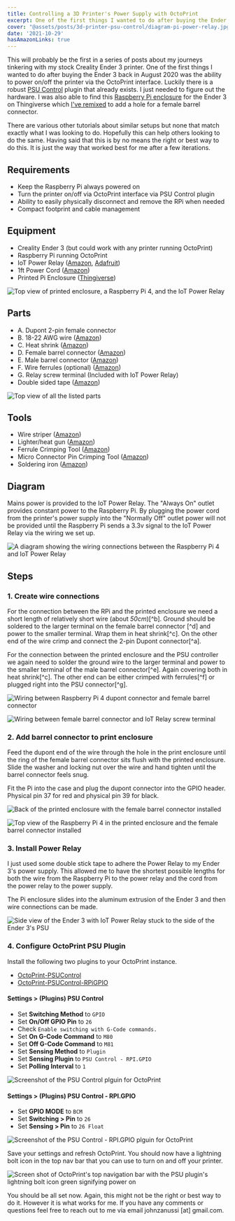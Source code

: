```yaml
---
title: Controlling a 3D Printer's Power Supply with OctoPrint
excerpt: One of the first things I wanted to do after buying the Ender 3 back in August 2020 was the ability to power on/off the printer via the OctoPrint interface. Luckily there is a robust PSU Control plugin that already exists. I just needed to figure out the hardware...
cover: "@assets/posts/3d-printer-psu-control/diagram-pi-power-relay.jpg"
date: '2021-10-29'
hasAmazonLinks: true
---
```


This will probably be the first in a series of posts about my journeys tinkering with my stock Creality Ender 3 printer. One of the first things I wanted to do after buying the Ender 3 back in August 2020 was the ability to power on/off the printer via the OctoPrint interface. Luckily there is a robust [PSU Control](https://plugins.octoprint.org/plugins/psucontrol/) plugin that already exists. I just needed to figure out the hardware. I was also able to find this [Raspberry Pi enclosure](https://www.thingiverse.com/thing:4586351) for the Ender 3 on Thingiverse which [I've remixed](https://www.thingiverse.com/thing:5031152) to add a hole for a female barrel connector.

There are various other tutorials about similar setups but none that match exactly what I was looking to do. Hopefully this can help others looking to do the same. Having said that this is by no means the right or best way to do this. It is just the way that worked best for me after a few iterations.

## Requirements

-   Keep the Raspberry Pi always powered on
-   Turn the printer on/off via OctoPrint interface via PSU Control plugin
-   Ability to easily physically disconnect and remove the RPi when needed
-   Compact footprint and cable management

## Equipment

-   Creality Ender 3 (but could work with any printer running OctoPrint)
-   Raspberry Pi running OctoPrint
-   IoT Power Relay ([Amazon](https://www.amazon.com/Iot-Relay-Enclosed-High-Power-Raspberry/dp/B00WV7GMA2), [Adafruit](https://www.adafruit.com/product/2935))
-   1ft Power Cord ([Amazon](https://amzn.to/3b63cFg))
-   Printed Pi Enclosure ([Thingiverse](https://www.thingiverse.com/thing:5031152))

![Top view of printed enclosure, a Raspberry Pi 4, and the IoT Power Relay](@assets/posts/3d-printer-psu-control/equipment-pi-case-power-relay-rpi-4.jpg)

## Parts

-   A. Dupont 2-pin female connector
-   B. 18-22 AWG wire ([Amazon](https://amzn.to/3CivZm0))
-   C. Heat shrink ([Amazon](https://amzn.to/3BcPn2k))
-   D. Female barrel connector ([Amazon](https://amzn.to/3b5X6oo))
-   E. Male barrel connector ([Amazon](https://amzn.to/3b5X6oo))
-   F. Wire ferrules (optional) ([Amazon](https://amzn.to/3nxtiXM))
-   G. Relay screw terminal (Included with IoT Power Relay)
-   Double sided tape ([Amazon](https://amzn.to/3Ekhvmp))

![Top view of all the listed parts](@assets/posts/3d-printer-psu-control/parts-list.jpg)

## Tools

-   Wire striper ([Amazon](https://amzn.to/3jC8kpj))
-   Lighter/heat gun ([Amazon](https://amzn.to/3jC42hP))
-   Ferrule Crimping Tool ([Amazon](https://amzn.to/3nxtiXM))
-   Micro Connector Pin Crimping Tool ([Amazon](https://amzn.to/3CeQVdG))
-   Soldering iron ([Amazon](https://amzn.to/3pyJU3I))

## Diagram

Mains power is provided to the IoT Power Relay. The "Always On" outlet provides constant power to the Raspberry Pi. By plugging the power cord from the printer's power supply into the "Normally Off" outlet power will not be provided until the Raspberry Pi sends a 3.3v signal to the IoT Power Relay via the wiring we set up.

![A diagram showing the wiring connections between the Raspberry Pi 4 and IoT Power Relay](@assets/posts/3d-printer-psu-control/diagram-pi-power-relay.jpg)

## Steps

### 1. Create wire connections

For the connection between the RPi and the printed enclosure we need a short length of relatively short wire (about _50cm_)[^b]. Ground should be soldered to the larger terminal on the female barrel connector [^d] and power to the smaller terminal. Wrap them in heat shrink[^c]. On the other end of the wire crimp and connect the 2-pin Dupont connector[^a].

For the connection between the printed enclosure and the PSU controller we again need to solder the ground wire to the larger terminal and power to the smaller terminal of the male barrel connector[^e]. Again covering both in heat shrink[^c]. The other end can be either crimped with ferrules[^f] or plugged right into the PSU connector[^g].

![Wiring between Raspberry Pi 4 dupont connector and female barrel connector](@assets/posts/3d-printer-psu-control/wiring-rpi-to-print-enclosure.jpg)

![Wiring between female barrel connector and IoT Relay screw terminal](@assets/posts/3d-printer-psu-control/wiring-print-enclosure-to-psu.jpg)

### 2. Add barrel connector to print enclosure

Feed the dupont end of the wire through the hole in the print enclosure until the ring of the female barrel connector sits flush with the printed enclosure. Slide the washer and locking nut over the wire and hand tighten until the barrel connector feels snug.

Fit the Pi into the case and plug the dupont connector into the GPIO header. Physical pin 37 for red and physical pin 39 for black.

![Back of the printed enclosure with the female barrel connector installed](@assets/posts/3d-printer-psu-control/pi-enclosure-with-barrel-connector.jpg)

![Top view of the Raspberry Pi 4 in the printed enclosure and the female barrel connector installed](@assets/posts/3d-printer-psu-control/pi-enclosure-with-rpi-and-barrel-connector.jpg)

### 3. Install Power Relay

I just used some double stick tape to adhere the Power Relay to my Ender 3's power supply. This allowed me to have the shortest possible lengths for both the wire from the Raspberry Pi to the power relay and the cord from the power relay to the power supply.

The Pi enclosure slides into the aluminum extrusion of the Ender 3 and then wire connections can be made.

![Side view of the Ender 3 with IoT Power Relay stuck to the side of the Ender 3's PSU](@assets/posts/3d-printer-psu-control/ender-3-with-raspberry-pi-controlled-power.jpg)

### 4. Configure OctoPrint PSU Plugin

Install the following two plugins to your OctoPrint instance.

-   [OctoPrint-PSUControl](https://github.com/kantlivelong/OctoPrint-PSUControl)
-   [OctoPrint-PSUControl-RPiGPIO](https://github.com/kantlivelong/OctoPrint-PSUControl-RPiGPIO)

#### Settings > (Plugins) PSU Control

-   Set **Switching Method** to `GPIO`
-   Set **On/Off GPIO Pin** to `26`
-   Check `Enable switching with G-Code commands.`
-   Set **On G-Code Command** to `M80`
-   Set **Off G-Code Command** to `M81`
-   Set **Sensing Method** to `Plugin`
-   Set **Sensing Plugin** to `PSU Control - RPI.GPIO`
-   Set **Polling Interval** to `1`

![Screenshot of the PSU Control plguin for OctoPrint](@assets/posts/3d-printer-psu-control/screenshot-octoprint-psu-control-settings.png)

#### Settings > (Plugins) PSU Control - RPI.GPIO

-   Set **GPIO MODE** to `BCM`
-   Set **Switching > Pin** to `26`
-   Set **Sensing > Pin** to `26 Float`

![Screenshot of the PSU Control - RPI.GPIO plguin for OctoPrint](@assets/posts/3d-printer-psu-control/screenshot-octoprint-psu-control-settings-gpio.png)

Save your settings and refresh OctoPrint. You should now have a lightning bolt icon in the top nav bar that you can use to turn on and off your printer.

![Screen shot of OctoPrint's top navigation bar with the PSU plugin's lightning bolt icon green signifying power on](@assets/posts/3d-printer-psu-control/screenshot-octoprint-nav-bar.jpg)

You should be all set now. Again, this might not be the right or best way to do it. However it is what works for me. If you have any comments or questions feel free to reach out to me via email johnzanussi [at] gmail.com.
